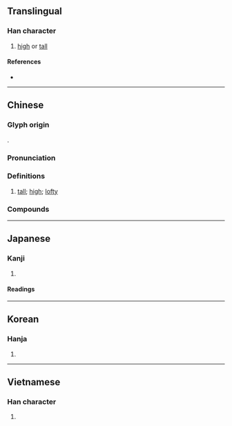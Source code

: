 {{also|峣}}
{{character info}}
==Translingual==
{{Han simplified forms|嶢|𡸳|峣|ex=y}}

===Han character===
{{Han char|rn=46|rad=山|as=12|sn=15|four=24711|canj=UGGU|ids=⿰山堯}}

# [[high]] or [[tall]]

====References====
* {{Han ref|kx=0320.100|dkj=08491|dj=0620.160|hdz=10796.070|uh=5DA2|ud=23970|bh=E566|bd=58726}}

----

==Chinese==
{{zh-forms|s=峣|alt=嶤}}

===Glyph origin===
{{Han etym}}
{{Han compound|山|堯|c1=s|c2=p|t1=mountain|ls=psc}}.

===Pronunciation===
{{zh-pron
|m=yáo
|c=jiu4
|mc=y
|oc=y
|cat=a
}}

===Definitions===
{{zh-hanzi}}

# {{lb|zh|literary}} [[tall]]; [[high]]; [[lofty]]
#: {{zh-x|嶢嶢|[[high]] and [[steep]]}}

===Compounds===
{{zh-der|嶕嶢|嶢嶭|嶢闕|嶢關|嶢嶢易缺|嶢嶢|嶢崎|岧嶢|嶢崢|嶢屼|迢嶢}} 

----

==Japanese==
{{ja-kanji forms|𡸳|嶢}}

===Kanji===
{{ja-kanji|grade=|rs=山12|shin=𡸳}}

# {{rfdef|ja|sort=山12}}

====Readings====
{{ja-readings
|goon=ぎょう<げう
|kanon=ぎょう<げう
|kun=けわ-し.い
|nanori=たかし
}}

----

==Korean==

===Hanja===
{{ko-hanja|요}}

# {{rfdef|ko|sort=山12}}

----

==Vietnamese==

===Han character===
{{vi-readings|rs=山12|readings=nghèo}}

# {{rfdef|vi|sort=山12}}